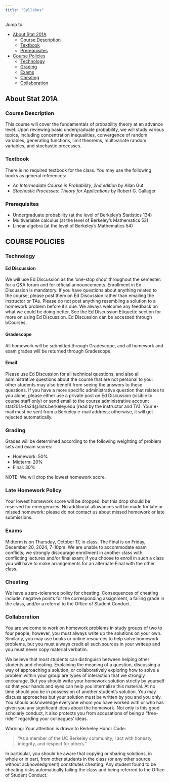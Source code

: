 ```yaml
---
title: "Syllabus"
---
```


Jump to:

- [About Stat 201A](#about)
  - [Course Description](#course)
  - [Textbook](#textbook)
  - [Prerequisites](#prerequisites)
- [Course Policies](#course)
  - [Technology](#technology)
  - [Grading](#grading)
  - [Exams](#exams)
  - [Cheating](#cheating)
  - [Collaboration](#collaboration)

## About Stat 201A

### Course Description

This course will cover the fundamentals of probability theory at an advance level.  Upon reviewing basic undergraduate probability, we will study various topics, including concentration inequalities, convergence of random variables, generating functions, limit theorems, multivariate random variables, and stochastic processes.

### Textbook

There is no required textbook for the class.  You may use the following books as general references:

- *An Intermediate Course in Probability, 2nd edition* by Allan Gut
- *Stochastic Processes: Theory for Applications* by Robert G. Gallager

### Prerequisites

- Undergraduate probability (at the level of Berkeley’s Statistics 134)
- Multivariable calculus (at the level of Berkeley’s Mathematics 53) 
- Linear algebra (at the level of Berkeley’s Mathematics 54)

## COURSE POLICIES

### Technology

#### Ed Discussion

We will use Ed Discussion as the 'one-stop shop' throughout the semester: for a Q&A forum and for official announcements. Enrollment in Ed Discussion is mandatory. If you have questions about anything related to the course, please post them on Ed Discussion rather than emailing the instructor or TAs. Please do not post anything resembling a solution to a homework problem before it's due. We always welcome any feedback on what we could be doing better. See the Ed Discussion Etiquette section for more on using Ed Discussion. Ed Discussion can be accessed through bCourses.

#### Gradescope

All homework will be submitted through Gradescope, and all homework and exam grades will be returned through Gradescope.

#### Email

Please use Ed Discussion for all technical questions, and also all administrative questions about the course that are not personal to you: other students may also benefit from seeing the answers to these questions. If you have a more specific administrative question that relates to you alone, please either use a private post on Ed Discussion (visible to course staff only) or send email to the course administrative account stat201a-fa24@lists.berkeley.edu  (read by the instructor and TA).  Your e-mail must be sent from a Berkeley e-mail address; otherwise, it will get rejected automatically.

### Grading

Grades will be determined according to the following weighting of problem sets and exam scores:

- Homework: 50%
- Midterm: 20%
- Final: 30%

NOTE: We will drop the lowest homework score.

### Late Homework Policy
Your lowest homework score will be dropped, but this drop should be reserved for emergencies. No additional allowances will be made for late or missed homework: please do not contact us about missed homework or late submissions.

### Exams

Midterm is on Thursday, October 17, in class.  The Final is on Friday, December 20, 2024, 7-10pm. We are unable to accommodate exam conflicts; we strongly discourage enrollment in another class with conflicting lectures and/or final exam; if you choose to enroll in such a class you will have to make arrangements for an alternate Final with the other class.  

### Cheating

We have a zero-tolerance policy for cheating. Consequences of cheating include: negative points for the corresponding assignment, a failing grade in the class, and/or a referral to the Office of Student Conduct.

### Collaboration

You are welcome to work on homework problems in study groups of two to four people; however, you must always write up the solutions on your own. Similarly, you may use books or online resources to help solve homework problems, but you must always credit all such sources in your writeup and you must never copy material verbatim.

We believe that most students can distinguish between helping other students and cheating. Explaining the meaning of a question, discussing a way of approaching a solution, or collaboratively exploring how to solve a problem within your group are types of interaction that we strongly encourage. But you should write your homework solution strictly by yourself so that your hands and eyes can help you internalize this material. At no time should you be in possession of another student's solution. You may discuss approaches but your solution must be written by you and you only. You should acknowledge everyone whom you have worked with or who has given you any significant ideas about the homework. Not only is this good scholarly conduct, it also protects you from accusations of being a "free-rider" regarding your colleagues' ideas.

Warning: Your attention is drawn to Berkeley Honor Code: 

> “As a member of the UC Berkeley community, I act with honesty, integrity, and respect for others.”

In particular, you should be aware that copying or sharing solutions, in whole or in part, from other students in the class (or any other source without acknowledgment) constitutes cheating.  Any student found to be cheating risks automatically failing the class and being referred to the Office of Student Conduct.

